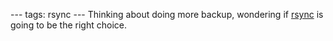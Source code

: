 ---
tags: rsync
---
Thinking about doing more backup, wondering if [[rsync]] is going to be the right choice.
